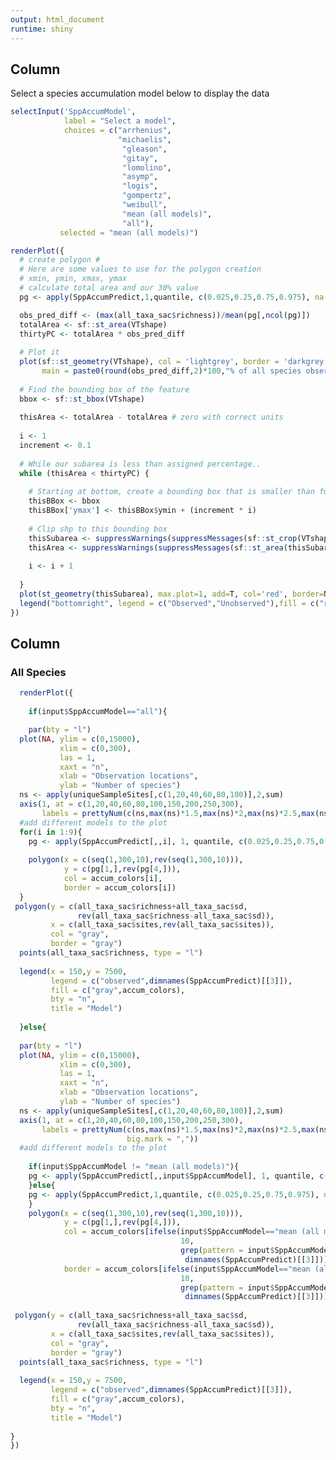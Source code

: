 ```yaml
---
output: html_document
runtime: shiny
---
```

## Column {.sidebar}

Select a species accumulation model below to display the data

```r
selectInput('SppAccumModel',
            label = "Select a model",
            choices = c("arrhenius",
                        "michaelis",
                         "gleason",
                         "gitay",
                         "lomolino",
                         "asymp",
                         "logis",
                         "gompertz",
                         "weibull",
                         "mean (all models)",
                         "all"),
           selected = "mean (all models)")
```

```r
renderPlot({
  # create polygon # 
  # Here are some values to use for the polygon creation 
  # xmin, ymin, xmax, ymax
  # calculate total area and our 30% value
  pg <- apply(SppAccumPredict,1,quantile, c(0.025,0.25,0.75,0.975), na.rm = TRUE)

  obs_pred_diff <- (max(all_taxa_sac$richness))/mean(pg[,ncol(pg)])
  totalArea <- sf::st_area(VTshape)
  thirtyPC <- totalArea * obs_pred_diff
  
  # Plot it
  plot(sf::st_geometry(VTshape), col = 'lightgrey', border = 'darkgrey',reset=F,
       main = paste0(round(obs_pred_diff,2)*100,"% of all species observed"))
  
  # Find the bounding box of the feature
  bbox <- sf::st_bbox(VTshape)
  
  thisArea <- totalArea - totalArea # zero with correct units
  
  i <- 1
  increment <- 0.1
  
  # While our subarea is less than assigned percentage..
  while (thisArea < thirtyPC) {
    
    # Starting at bottom, create a bounding box that is smaller than full bounding box
    thisBBox <- bbox
    thisBBox['ymax'] <- thisBBox$ymin + (increment * i)
    
    # Clip shp to this bounding box
    thisSubarea <- suppressWarnings(suppressMessages(sf::st_crop(VTshape, y=thisBBox)))
    thisArea <- suppressWarnings(suppressMessages(sf::st_area(thisSubarea)))
    
    i <- i + 1
    
  }
  plot(st_geometry(thisSubarea), max.plot=1, add=T, col='red', border=NA)
  legend("bottomright", legend = c("Observed","Unobserved"),fill = c("red","lightgray"),bty="n", title = "Species")
})
```

## Column {data-width="800"}

### All Species

```r
  renderPlot({
    
    if(input$SppAccumModel=="all"){

    par(bty = "l")
  plot(NA, ylim = c(0,15000),
           xlim = c(0,300),
           las = 1,
           xaxt = "n",
           xlab = "Observation locations",
           ylab = "Number of species")
  ns <- apply(uniqueSampleSites[,c(1,20,40,60,80,100)],2,sum)
  axis(1, at = c(1,20,40,60,80,100,150,200,250,300),
       labels = prettyNum(c(ns,max(ns)*1.5,max(ns)*2,max(ns)*2.5,max(ns)*3), big.mark = ","))
  #add different models to the plot
  for(i in 1:9){
    pg <- apply(SppAccumPredict[,,i], 1, quantile, c(0.025,0.25,0.75,0.975), na.rm = TRUE)
    
    polygon(x = c(seq(1,300,10),rev(seq(1,300,10))),
            y = c(pg[1,],rev(pg[4,])),
            col = accum_colors[i],
            border = accum_colors[i])
  }
 polygon(y = c(all_taxa_sac$richness+all_taxa_sac$sd,
               rev(all_taxa_sac$richness-all_taxa_sac$sd)),
         x = c(all_taxa_sac$sites,rev(all_taxa_sac$sites)),
         col = "gray",
         border = "gray")
  points(all_taxa_sac$richness, type = "l")
  
  legend(x = 150,y = 7500,
         legend = c("observed",dimnames(SppAccumPredict)[[3]]),
         fill = c("gray",accum_colors),
         bty = "n",
         title = "Model")
    
  }else{
  
  par(bty = "l")
  plot(NA, ylim = c(0,15000),
           xlim = c(0,300),
           las = 1,
           xaxt = "n",
           xlab = "Observation locations",
           ylab = "Number of species")
  ns <- apply(uniqueSampleSites[,c(1,20,40,60,80,100)],2,sum)
  axis(1, at = c(1,20,40,60,80,100,150,200,250,300),
       labels = prettyNum(c(ns,max(ns)*1.5,max(ns)*2,max(ns)*2.5,max(ns)*3),
                          big.mark = ","))
  #add different models to the plot
    
    if(input$SppAccumModel != "mean (all models)"){
    pg <- apply(SppAccumPredict[,,input$SppAccumModel], 1, quantile, c(0.025,0.25,0.75,0.975), na.rm = TRUE)
    }else{
    pg <- apply(SppAccumPredict,1,quantile, c(0.025,0.25,0.75,0.975), na.rm = TRUE)
    }
    polygon(x = c(seq(1,300,10),rev(seq(1,300,10))),
            y = c(pg[1,],rev(pg[4,])),
            col = accum_colors[ifelse(input$SppAccumModel=="mean (all models)",
                                      10,
                                      grep(pattern = input$SppAccumModel,
                                       dimnames(SppAccumPredict)[[3]]))],
            border = accum_colors[ifelse(input$SppAccumModel=="mean (all models)",
                                      10,
                                      grep(pattern = input$SppAccumModel,
                                       dimnames(SppAccumPredict)[[3]]))])
  
 polygon(y = c(all_taxa_sac$richness+all_taxa_sac$sd,
               rev(all_taxa_sac$richness-all_taxa_sac$sd)),
         x = c(all_taxa_sac$sites,rev(all_taxa_sac$sites)),
         col = "gray",
         border = "gray")
  points(all_taxa_sac$richness, type = "l")
  
  legend(x = 150,y = 7500,
         legend = c("observed",dimnames(SppAccumPredict)[[3]]),
         fill = c("gray",accum_colors),
         bty = "n",
         title = "Model")
  
}
})
```
